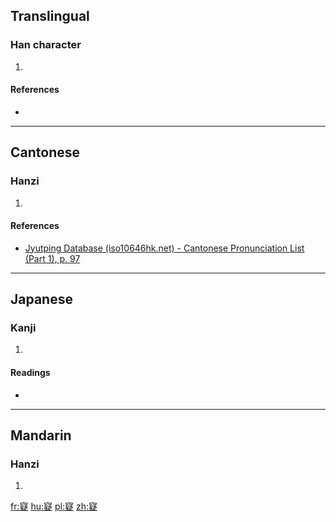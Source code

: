 ==Translingual==

===Han character===
{{Han char|rn=40|rad=宀|as=14|sn=17|four=3048<sub>1</sub>|canj=十心大人 (JPKO)|ids=⿱[[宀]][[疑]]}}

# {{defn|Han|sort=宀14}}

====References====
* {{Han ref|kx=0292.250|dkj=07352|dj=0579.130|hdz=20956.170|uh=5BF2|ud=23538|bh=ECD9|bd=60633}}

----

==Cantonese==

===Hanzi===
{{yue-hanzi|jyut=[[ji4]]|y=yi4}}

# {{defn|lang=yue|sort=宀14}}

====References====
* [http://www.iso10646hk.net/jp/document/download.jsp Jyutping Database (iso10646hk.net) - Cantonese Pronunciation List (Part 1), p. 97]

----

==Japanese==

===Kanji===
{{ja-kanji|grade=|rs=宀14}}

# {{defn|lang=ja|sort=宀14}}

====Readings====
* {{ja-readings|on=[[ぎ]] (gi)|kun=[[あきらかにする]] (akirakanisuru)}}

----

==Mandarin==

===Hanzi===
{{cmn-hanzi|pin=[[yí]] ([[yi2]])|wg=i<sup>2</sup>}}

# {{defn|lang=cmn|sort=宀14}}

[[fr:寲]]
[[hu:寲]]
[[pl:寲]]
[[zh:寲]]